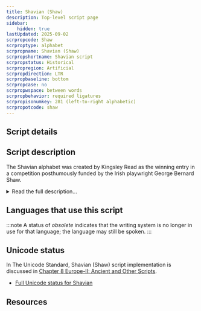 ```yaml
---
title: Shavian (Shaw)
description: Top-level script page
sidebar:
    hidden: true
lastUpdated: 2025-09-02
scrpropcode: Shaw
scrproptype: alphabet
scrpropname: Shavian (Shaw)
scrpropshortname: Shavian script
scrpropstatus: Historical
scrpropregion: Artificial
scrpropdirection: LTR
scrpropbaseline: bottom
scrpropcase: no
scrpropwspace: between words
scrpropbehavior: required ligatures
scrpropisonumkey: 281 (left-to-right alphabetic)
scrpropotcode: shaw
---
```



## Script details

<ScriptDetails />

## Script description

The Shavian alphabet was created by Kingsley Read as the winning entry in a competition posthumously funded by the Irish playwright George Bernard Shaw.

<details>
<summary>Read the full description...</summary>Shaw had become increasingly frustrated by the inconsistent rules of English spelling and provided in his will for a £500 prize to be given to the creator of a new, phonetic alphabet for writing the English language. Read’s creation was judged to be the best of over 450 entries.

Shavian writing uses forty-eight alphabetic letters. There are three types of letters; tall, deep, and short. Tall letters have ascenders ascending above the x-height. With the exception of Yea and Hung (representing /j/ and /ŋ/ respectively), tall letters represent voiceless consonants. The equivalent voiced consonant is represented by rotating a tall letter 180° so that it now has a descender descending below the baseline. This is a deep letter. Examples of letters having this tall/deep relationship are those representing /f/ (tall) and /v/ (deep) or /t/ (tall) and /d/ (deep). Short letters sit on the baseline and reach to the x-height. These represent vowels, liquids and nasals.

<span style='color: red'>_Missing image: Shawglyphs.png_</span>

There is also a set of eight ligatures for representing certain vowel+/r/ combinations, for example the letter representing /ɑr/ is a ligature composed of the /ɑː/ and /r/ symbols. Ligatures are also used for /i.ə/ and /juː/.

<span style='color: red'>_Missing image: Shawligs.png_</span>

Because the alphabet phonetically represents spoken English, spelling is not standardized and there is scope for significant variation depending on the accent of the writer. To address this, two guidelines are recommended regarding spelling, though these occasionally conflict with one another and are not practised by everyone. Firstly, the only book ever widely published in Shavian, _Androcles and the Lion_, uses spelling based on British Received Pronunciation (RP) and the accompanying notes recommend this as standard. However, the same notes advise using the "fullest" possible form of pronunciation; for example, including the letter corresponding to _r_ even if the writer speaks a non-rhotic dialect (i.e. a dialect where the _r_ sound is not always pronounced) such as RP. In addition to these guidelines, the indefinite articles _a_ and _an_ are always written as though pronounced with a schwa (ə) vowel, and the following four words are each written with a single letter:

<span style='color: red'>_Missing image: Shawabbrevs.png_</span>
</details>

## Languages that use this script

:::note
A status of _obsolete_ indicates that the writing system is no longer in use for that language; the language may still be spoken.
:::

<WsList script='Shaw' wsMax='5' />

## Unicode status

In The Unicode Standard, Shavian (Shaw) script implementation is discussed in [Chapter 8 Europe-II: Ancient and Other Scripts](http://www.unicode.org/versions/latest/ch08.pdf).

- [Full Unicode status for Shavian](/scrlang/unicode/shaw-unicode.md)



## Resources

<ScriptResources detailSummary='seemore' />

